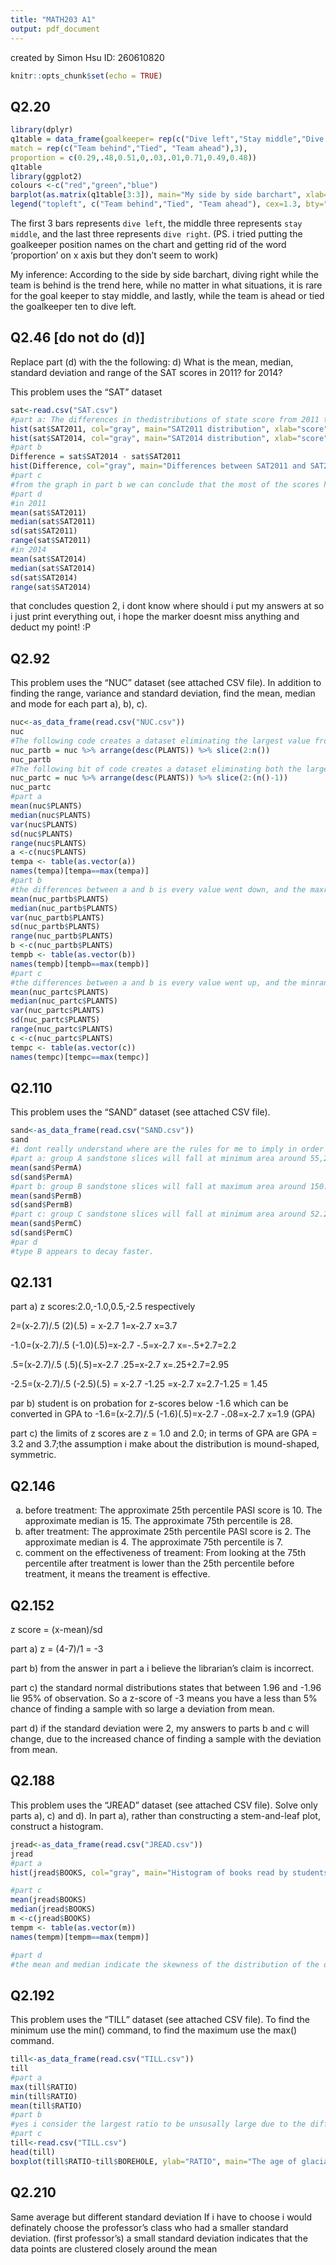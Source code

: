 ```yaml
---
title: "MATH203 A1"
output: pdf_document
---
```

created by Simon Hsu
ID: 260610820
```r
knitr::opts_chunk$set(echo = TRUE)
```

## Q2.20
```r
library(dplyr)
q1table = data_frame(goalkeeper= rep(c("Dive left","Stay middle","Dive right"),each=3),
match = rep(c("Team behind","Tied", "Team ahead"),3),
proportion = c(0.29,.48,0.51,0,.03,.01,0.71,0.49,0.48))
q1table
library(ggplot2)
colours <-c("red","green","blue")
barplot(as.matrix(q1table[3:3]), main="My side by side barchart", xlab="goalkeeper", ylab = "proportion", q1table.name = c("Dive left","Stay middle","Dive right"), cex.lab = 1.5, cex.main = 1.4, beside=TRUE, col=colours)
legend("topleft", c("Team behind","Tied", "Team ahead"), cex=1.3, bty="n", fill=colours)
```

The first 3 bars represents `dive left`, the middle three represents `stay middle`, and the last three represents `dive right`. 
(PS. i tried putting the goalkeeper position names on the chart and getting rid of the word 'proportion' on x axis but they don't seem to work)

My inference: According to the side by side barchart, diving right while the team is behind is the trend here, while no matter in what situations, it is rare for the goal keeper to stay middle, and lastly, while the team is ahead or tied the goalkeeper ten to dive left.

## Q2.46 [do not do (d)]
Replace part (d) with the the following:
d) What is the mean, median, standard deviation and range of the SAT scores in 2011? for 2014?

This problem uses the “SAT” dataset
```r
sat<-read.csv("SAT.csv")
#part a: The differences in thedistributions of state score from 2011 to 2014 are there are more higher scores (1700 or above), the middle scores have gone lower (1550 to 1700), and the lower scores have gone up (1550 and below).
hist(sat$SAT2011, col="gray", main="SAT2011 distribution", xlab="score")
hist(sat$SAT2014, col="gray", main="SAT2014 distribution", xlab="score")
#part b
Difference = sat$SAT2014 - sat$SAT2011
hist(Difference, col="gray", main="Differences between SAT2011 and SAT2014", xlab="Difference")
#part c
#from the graph in part b we can conclude that the most of the scores have either gone up by 50 or gone down by 50, a few of score gone down a lot around (-100 to -150) and (-200 to -250).
#part d
#in 2011
mean(sat$SAT2011)
median(sat$SAT2011)
sd(sat$SAT2011)
range(sat$SAT2011)
#in 2014
mean(sat$SAT2014)
median(sat$SAT2014)
sd(sat$SAT2014)
range(sat$SAT2014)
```
that concludes question 2, i dont know where should i put my answers at so i just print everything out, i hope the marker doesnt miss anything and deduct my point! :P

## Q2.92
This problem uses the “NUC” dataset (see attached CSV file).
In addition to finding the range, variance and standard deviation, find the mean, median and mode for each
part a), b), c).
```r
nuc<-as_data_frame(read.csv("NUC.csv"))
nuc
#The following code creates a dataset eliminating the largest value from the dataset (by arranging the dataset in order of decreasing PLANTS and then taking all but the first observation):
nuc_partb = nuc %>% arrange(desc(PLANTS)) %>% slice(2:n())
nuc_partb
#The following bit of code creates a dataset eliminating both the largest (first) and smallest (last) values from the sorted dataset
nuc_partc = nuc %>% arrange(desc(PLANTS)) %>% slice(2:(n()-1))
nuc_partc
#part a
mean(nuc$PLANTS)
median(nuc$PLANTS)
var(nuc$PLANTS)
sd(nuc$PLANTS)
range(nuc$PLANTS)
a <-c(nuc$PLANTS)
tempa <- table(as.vector(a))
names(tempa)[tempa==max(tempa)]
#part b
#the differences between a and b is every value went down, and the maxrange went from 11 to 9
mean(nuc_partb$PLANTS)
median(nuc_partb$PLANTS)
var(nuc_partb$PLANTS)
sd(nuc_partb$PLANTS)
range(nuc_partb$PLANTS)
b <-c(nuc_partb$PLANTS)
tempb <- table(as.vector(b))
names(tempb)[tempb==max(tempb)]
#part c
#the differences between a and b is every value went up, and the minrange went from 1 to 3 and so is the mode
mean(nuc_partc$PLANTS)
median(nuc_partc$PLANTS)
var(nuc_partc$PLANTS)
sd(nuc_partc$PLANTS)
range(nuc_partc$PLANTS)
c <-c(nuc_partc$PLANTS)
tempc <- table(as.vector(c))
names(tempc)[tempc==max(tempc)]
```
## Q2.110
This problem uses the “SAND” dataset (see attached CSV file).
```r
sand<-as_data_frame(read.csv("SAND.csv"))
sand
#i dont really understand where are the rules for me to imply in order to complete these questions, i will try answer them in my own way.
#part a: group A sandstone slices will fall at minimum area around 55,20
mean(sand$PermA)
sd(sand$PermA)
#part b: group B sandstone slices will fall at maximum area around 150.00
mean(sand$PermB)
sd(sand$PermB)
#part c: group C sandstone slices will fall at minimum area around 52.20
mean(sand$PermC)
sd(sand$PermC)
#par d
#type B appears to decay faster.
```
## Q2.131
part a) z scores:2.0,-1.0,0.5,-2.5 respectively

2=(x-2.7)/.5 
(2)(.5) = x-2.7 
1=x-2.7 
x=3.7 

-1.0=(x-2.7)/.5
(-1.0)(.5)=x-2.7
-.5=x-2.7
x=-.5+2.7=2.2

.5=(x-2.7)/.5
(.5)(.5)=x-2.7
.25=x-2.7
x=.25+2.7=2.95

-2.5=(x-2.7)/.5 
(-2.5)(.5) = x-2.7 
-1.25 =x-2.7 
x=2.7-1.25 = 1.45 

par b) student is on probation for z-scores below -1.6 which can be converted in GPA to
-1.6=(x-2.7)/.5
(-1.6)(.5)=x-2.7
-.08=x-2.7
x=1.9 (GPA)

part c) 
the limits of z scores are z = 1.0 and 2.0; in terms of GPA are GPA = 3.2 and 3.7;the assumption i make about the distribution is mound-shaped, symmetric.

## Q2.146
(a) before treatment:
The approximate 25th percentile PASI score  is 10. The approximate median is 15. The approximate 75th percentile is 28.
(b) after treatment:
The approximate 25th percentile PASI score is 2. The approximate median is 4. The approximate 75th percentile is 7.
(c) comment on the effectiveness of treament: From looking at the 75th percentile after treatment is lower than the 25th percentile
before treatment, it means the treament is effective.

## Q2.152
z score = (x-mean)/sd

part a) z = (4-7)/1 = -3

part b) from the answer in part a i believe the librarian's claim is incorrect.

part c) the standard normal distributions states that between 1.96 and -1.96 lie 95% of observation. So a z-score of -3 means you have a less than 5% chance of finding a sample with so large a deviation from mean.

part d) if the standard deviation were 2, my answers to parts b and c will change, due to the increased chance of finding a sample with the deviation from mean.

## Q2.188
This problem uses the “JREAD” dataset (see attached CSV file).
Solve only parts a), c) and d). In part a), rather than constructing a stem-and-leaf plot, construct a histogram.
```r
jread<-as_data_frame(read.csv("JREAD.csv"))
jread
#part a
hist(jread$BOOKS, col="gray", main="Histogram of books read by students", xlab="Books read")

#part c
mean(jread$BOOKS)
median(jread$BOOKS)
m <-c(jread$BOOKS)
tempm <- table(as.vector(m))
names(tempm)[tempm==max(tempm)]

#part d
#the mean and median indicate the skewness of the distribution of the data is symmetrical.

```

## Q2.192
This problem uses the “TILL” dataset (see attached CSV file).
To find the minimum use the min() command, to find the maximum use the max() command.
```r
till<-as_data_frame(read.csv("TILL.csv"))
till
#part a
max(till$RATIO)
min(till$RATIO)
mean(till$RATIO)
#part b
#yes i consider the largest ratio to be unsusally large due to the difference between mean and max ratio.
#part c
till<-read.csv("TILL.csv")
head(till)
boxplot(till$RATIO~till$BOREHOLE, ylab="RATIO", main="The age of glacial drifts", xlab="Borhole")
```

## Q2.210
Same average but different standard deviation
If i have to choose i would definately choose the professor's class who had a smaller standard deviation. (first professor's)
a small standard deviation indicates that the data points are clustered closely around the mean
